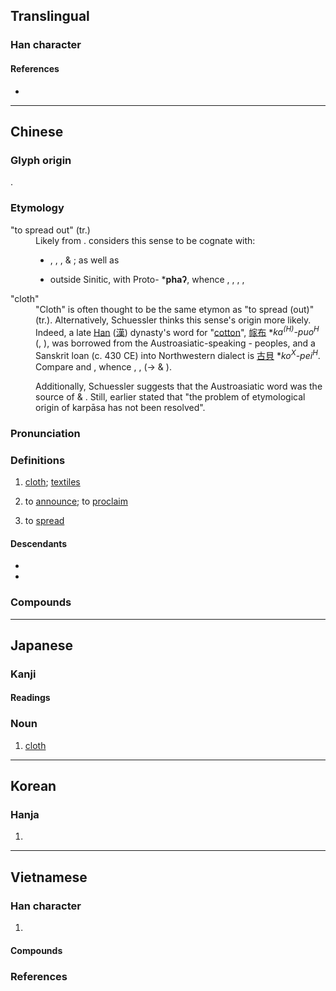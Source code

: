 {{also|佈}}
{{character info}}
==Translingual==

===Han character===
{{Han char|rn=50|rad=巾|as=02|sn=5|four=40227|canj=KLB|ids=⿸𠂇巾}}

====References====
* {{Han ref|kx=0328.060|dkj=08778|dj=0633.020|hdz=10728.050|uh=5E03|ud=24067|bh=A5AC|bd=42412}}

----

==Chinese==
{{zh-forms|t2=佈|note={{lang|zh|佈}} – “to spread; to proclaim; to arrange; etc.”}}

===Glyph origin===
{{Han etyl}}
{{Han compound|父|巾|c1=p|c2=s|ls=psc}}.

===Etymology===
;"to spread out" (tr.)
:Likely from {{inh|zh|sit-pro|-}}. {{zh-ref|Schuessler (2007)}} considers this sense to be cognate with:
:* {{och-l|博|tr=pâk}}, {{och-l|博|tr=phâʔ}}, {{och-l|敷|tr=pha}}, & {{och-l|甫|tr=paʔ}}; as well as
:* outside Sinitic, with Proto-{{w|Kuki-Chin languages|Kuki-Chin}} *'''phaʔ''', whence {{cog|lus|phah||spread (as cloth, etc), to place flat on the ground}}, {{cog|cnh|phaʔ||spread out cloth}}, {{cog|ctd|phaʔ³||spread a flat object}}, {{cog|tcz|phàa}}, {{m|tcz|phàt||spread out cloth}} 

;"cloth"
:"Cloth" is often thought to be the same etymon as "to spread (out)" (tr.). Alternatively, Schuessler thinks this sense's {{der|zh|aav}} origin more likely. Indeed, a late [[Han]] ([[漢]]) dynasty's word for "[[cotton]]", [[幏布]] *''ka<sup>(H)</sup>-puo<sup>H</sup>'' ({{w|Shuowen Jiezi|Shuowen}}, {{w|Book of the Later Han|Hou Hanshu}}), was borrowed from the Austroasiatic-speaking {{w|Nanman|Man}}-{{w|Dongyi|Yi}} peoples, and a Sanskrit loan (c. 430 CE) into Northwestern dialect is [[古貝]] *''ko<sup>X</sup>-pei<sup>H</sup>''. Compare {{cog|aav-pro|*k-rn-pas}} and {{cog|mkh-pro|*kpaas||cotton}}, whence {{cog|km|ក្របាស}}, {{cog|bdq|kơpaih}}, {{cog|mkh-vie-pro|*k-paːs}} (→ {{cog|vi|vải}} & {{cog|mtq|pái}}).

:Additionally, Schuessler suggests that the Austroasiatic word was the source of {{cog|sa|कर्पास}} & {{cog|grc|κάρπασος}}. Still, earlier {{zh-ref|Johnson & Decker (1980)}} stated that "the problem of etymological origin of karpāsa has not been resolved".

===Pronunciation===
{{zh-pron
|m=bù
|c=bou3
|h=pfs=pu
|j=bu3
|md=buó
|mn=pò͘
|mn-t=bou3/bu3
|mn-t_note=bou3 - vernacular; bu3 - literary
|w=2pu <!-- wz= 3peu -->
|mc=y
|oc=y
|ma=y
|cat=n,v
}}

===Definitions===
{{zh-hanzi}}

# [[cloth]]; [[textile]]s {{zh-mw|匹|塊}}
#: {{zh-x|棉布|cotton cloth}}
# to [[announce]]; to [[proclaim]]
#: {{zh-x|宣布|to declare, to proclaim, to announce}}
# to [[spread]]
#: {{zh-x|遍布|to be found everywhere, to be spread all over}}

====Descendants====
* {{desc|lo|ຜ້າ||cloth|bor=1}}
* {{desc|th|ผ้า||cloth|bor=1}}

===Compounds===
{{zh-der|壺口瀑布|布爾茲|布袋和尚|布水|布衣之交|布鼓雷門|布耳|布帘|堂布|布鞋|布政司|布告欄|丹徒布衣|布達拉寺|布衣交|布草衣服|布望|刀布|坯布|尿布疹|帆布袋|布匹|印花布|塔布|工廠布置|布被|季布一諾|布覆|布白|布擺|布那喀|布色|布裙荊釵|出陳布新|布德|分行布白|布帛|布衣韋帶|布達拉宮|冷布|分布|布喀河|帆布|喀布爾河|布衣糲食|尿布|布帆|布置|不織布|夾布子|吉布地|愁布袋|布朗族|刊布|卡其布|布德施惠|布卡拉|布拉薩市|人口分布|布匿戰爭|布衣黔首|布衣|布篷|布衣葦帶|布魯克林|墩布|列布|布告牌|布樁|布依族|布幕|廛布|布法羅|帆布床|布施|布衣之怒|幡布|帆布椅|布魯氏菌|布魯日|布魯塞爾|布魯克斯|布頭|布面相片|布雷爾港|布雷|布防|布達佩斯|布達|布道|布農族|布襪青鞋|布袋蓮|布袋戲|布袋|布衣卿相|布薩|布葉|布莊|布荊|布臆|布署|布縵|布綸堡|布素|布紋紙|布立吞族|布穀鳥|布穀|布疋|布特哈|布爾諾|布爾喬亞|布滿|布氣|布氏桿菌|布格河|布景|布料|布散|布政使|布政|布撣子|布招兒|布憲|布帛菽粟|布希曼|布局|布宜諾市|布告|布合|布勒斯特|布列|布偶|布倫托海|布丁|廣布|布陣|布條|布爾哥尼|布里亞族|布菜|布袋裝|布達式|塑膠布|密布|宣布|布衫兒|布被十年|家機布|布貨|孝布|布西縣|大布棚|布拉格|布婚|彈布爾|公布|布褐|布帆無恙|大布|布教|夏布|堯布|堪布|帘布|布里斯托|展布|布德施仁|土布|尺布斗粟|引布|布線|喀布爾|布巾|布濩|傳布|布朗運動|布衣蔬食|布算|功布|布林代數|分布學習|布衣小民|斗粟尺布|施仁布德|祭遵布被|流布|橦布|烏雲密布|直頭布袋|火浣布|抱布貿絲|星羅雲布|拖麻拽布|敷布|施仁布恩|洋布|牛仔布|棉布|棋布|滿布疑雲|抹布|星羅棋布|搌布|毛布|科布多河|推誠布公|直布羅陀|棉布婚|科布多|波布政權|桌布|破布子|砂布|散布|滿布|格子布|盧布|施恩布德|棋羅星布|發號布令|發布|畫布|戰雲密布|火浣布衫|生布|漫布|揭布|推誠布信|棋布星羅|濃雲密布|攬濕布衫|玻璃布|瀑布|漆布|漂布|溫布頓|排兵布陣|波布那|泐布|油布|檯布|槓刀布|榻布|拽布拖麻|拽布披麻|昆布|施仁布澤|擺布|背膠布|荊釵裙布|竹布|麻布|羅布泊|除舊布新|開誠布公|絨布|賨布|長頭布|襯布|細布|織布機|織布|遍布|芭蕉布|頒布|裙布荊釵|荅布|荊布|縐布|蕉布|膠布|葛布|鐵布衫|黥布|羅布|菜瓜布|麻布袋|紙尿布|蓬門荊布|風起雲布|韋布匹夫|韋布|衣不布體|羊布婚|遮羞布|零布|雨布|雙捻布|行鍼布線|阿布達比|荊釵布襖|防雨布|苫布|錢布|露布|紗布|粗布|遐布|陰丹布|青鞋布襪|貨布|荊釵布裙|絲布|裹腳布|行兵布陣|織布娘|苴布|興雲布雨|布喀達坂峰|布魯諾|水布埡|馬里布|布希|白布|布干維爾|羅布淖爾|依吞布拉克|達里雅布依|布亞|布茲卡茲|達布遜|達布達爾|布里斯班|布里斯本|津巴布韋|布宜諾斯艾利斯|謀篇布局|布市|布諾賽爾|布城|布城聯邦直轄區|布特拉再也|布什|布甸|布洛芬|布拉迪斯拉發|哈布斯堡王朝|布拉提斯拉瓦|布袋鎮|直布羅陀海峽|直布羅陀灣|直布羅陀巨岩|直布羅陀獼猴|直布羅陀峰|直布羅陀鎊|直布羅陀大學|抹布子|搌布子|抹桌布|擦桌布|抹碗布|洗碗布|揩布|抹檯布|抹地布|牛盤布|捽桌布|揩檯布|揩桌布|揩抹布|擦桌布子|拭桌布|碗布|桌布巾|破布仔|床布|而床布|灶布|拭床布|揉床布|揩灶布|繳桌布|抹灶布|檯桌布|抹子布|察布}}

{{zh-cat|Beginning}}

----

==Japanese==

===Kanji===
{{ja-kanji|grade=5|rs=巾02}}

====Readings====
{{ja-readings
|goon=ふ
|kanon=ほ
|kun=ぬの-, し-く
}}

===Noun===
{{ja-noun|ぬの}}

# [[cloth]]

----

==Korean==

===Hanja===
{{ko-hanja|hangeul=포}}

# {{rfdef|ko|sort=巾02}}

----

==Vietnamese==

===Han character===
{{vi-readings|rs=巾02
|hanviet=bố-tdcndg;tdcntd;gdhn
|phienthiet=博故 bác cố
|nom=bố-tdcndg;tdcntd, vú-tdcndg;gdhn, bó-tdcndg, bồ-tdcndg, vó-tdcndg, múa-tdcntd, búa-gdhn, vố-gdhn, bô-btcn
}}

# {{Nom form of|vú|[[breast]]}}

====Compounds====
{{der3|vi
|{{vi-l|頒布|ban bố|to [[promulgate]]}}
}}

===References===
<references/>